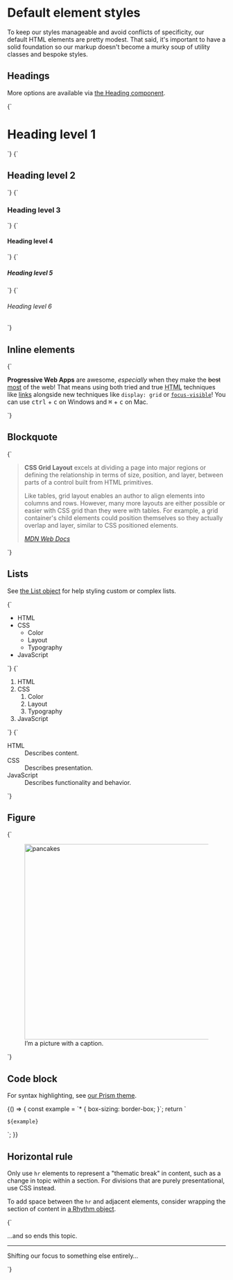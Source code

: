 
<Meta title="Design/Defaults" />

# Default element styles

To keep our styles manageable and avoid conflicts of specificity, our default HTML elements are pretty modest. That said, it's important to have a solid foundation so our markup doesn't become a murky soup of utility classes and bespoke styles.

## Headings

More options are available via [the Heading component](/docs/components-heading--example).

<Canvas isColumn>
  <Story name="Heading level 1">{`<h1>Heading level 1</h1>`}</Story>
  <Story name="Heading level 2">{`<h2>Heading level 2</h2>`}</Story>
  <Story name="Heading level 3">{`<h3>Heading level 3</h3>`}</Story>
  <Story name="Heading level 4">{`<h4>Heading level 4</h4>`}</Story>
  <Story name="Heading level 5">{`<h5>Heading level 5</h5>`}</Story>
  <Story name="Heading level 6">{`<h6>Heading level 6</h6>`}</Story>
</Canvas>

## Inline elements

<Canvas>
  <Story name="Inline elements">
    {`<p>
  <b>Progressive Web Apps</b> are awesome, <em>especially</em> when they make the <del>best</del> <ins>most</ins> of the web! That means using both tried and true <abbr title="HyperText Markup Language">HTML</abbr> techniques like <a href="https://developer.mozilla.org/en-US/docs/Web/HTML/Element/a">links</a> alongside new techniques like <code>display: grid</code> or <a href="https://github.com/WICG/focus-visible"><code>focus-visible</code></a>! You can use <kbd>ctrl</kbd> + <kbd>c</kbd> on Windows and <kbd>⌘</kbd> + <kbd>c</kbd> on Mac.
</p>`}
  </Story>
</Canvas>

## Blockquote

<Canvas>
  <Story name="Blockquote">
    {`<blockquote>
  <p><b>CSS Grid Layout</b> excels at dividing a page into major regions or defining the relationship in terms of size, position, and layer, between parts of a control built from HTML primitives.</p>
  <p>Like tables, grid layout enables an author to align elements into columns and rows. However, many more layouts are either possible or easier with CSS grid than they were with tables. For example, a grid container's child elements could position themselves so they actually overlap and layer, similar to CSS positioned elements.</p>
  <footer>
    <cite><a href="https://developer.mozilla.org/en-US/docs/Web/CSS/CSS_Grid_Layout">MDN Web Docs</a></cite>
  </footer>
</blockquote>`}
  </Story>
</Canvas>

## Lists

See [the List object](/docs/objects-list--default-story) for help styling custom or complex lists.

<Canvas isColumn>
  <Story name="Unordered list">
    {`<ul>
  <li>HTML</li>
  <li>CSS
    <ul>
      <li>Color</li>
      <li>Layout</li>
      <li>Typography</li>
    </ul>
  </li>
  <li>JavaScript</li>
</ul>`}
  </Story>
  <Story name="Ordered list">
    {`<ol>
  <li>HTML</li>
  <li>CSS
    <ol>
      <li>Color</li>
      <li>Layout</li>
      <li>Typography</li>
    </ol>
  </li>
  <li>JavaScript</li>
</ol>`}
  </Story>
  <Story name="Description list">
    {`<dl>
  <dt>HTML</dt>
  <dd>Describes content.</dd>
  <dt>CSS</dt>
  <dd>Describes presentation.</dd>
  <dt>JavaScript</dt>
  <dd>Describes functionality and behavior.</dd>
</dl>`}
  </Story>
</Canvas>

## Figure

<Canvas>
  <Story name="Figure">
    {`<figure>
  <img src="${figureImage}" width="800" height="450" alt="pancakes">
  <figcaption>I’m a picture with a caption.</figcaption>
</figure>`}
  </Story>
</Canvas>

## Code block

For syntax highlighting, see [our Prism theme](/docs/vendor-prism--bash-shell).

<Canvas>
  <Story name="Code block">
    {() => {
      const example = `* {
	box-sizing: border-box;
}`;
      return `<pre><code>${example}</code></pre>`;
    }}
  </Story>
</Canvas>

## Horizontal rule

Only use `hr` elements to represent a "thematic break" in content, such as a change in topic within a section. For divisions that are purely presentational, use CSS instead.

To add space between the `hr` and adjacent elements, consider wrapping the section of content in [a Rhythm object](/docs/objects-rhythm--default-story).

<Canvas>
  <Story name="Horizontal rule">
    {`<p>…and so ends this topic.</p>
<hr>
<p>Shifting our focus to something else entirely…</p>`}
  </Story>
</Canvas>
